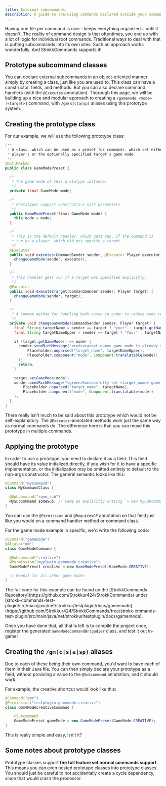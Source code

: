 ```yaml
---
title: External subcommands
description: A guide to (re)using commands declared outside your command class.
---
```



Having one file per command is nice - keeps everything organized... until it doesn't. The reality of command design is
that oftentimes, you end up with a lot of logic for individual root commands. Traditional ways to deal with that
is putting subcommands into its own sites. Such an approach works wonderfully. And StrokkCommands supports it!

## Prototype subcommand classes
You can declare external subcommands in an object-oriented manner simply by creating a class, just like you
are used to. This class can have a constructor, fields, and methods. But you can also declare
command handlers (with the `@Executes` annotation). Thorough this page, we will be building up a nice and
modular approach to creating a `/gamemode <mode> [<target>]` command, with `/gm(s|c|a|sp)` aliases using
this prototype system.

## Creating the prototype class
For our example, we will use the following prototype class:
```java title="GameModePreset.java"
/**
 * A class, which can be used as a preset for commands, which set either the executing
 * player's or the optionally specified target's game mode.
 */
@NullMarked
public class GameModePreset {

  /*
   * The game mode of this prototype instance.
   */
  private final GameMode mode;

  /*
   * Prototypes support constructors with parameters.
   */
  public GameModePreset(final GameMode mode) {
    this.mode = mode;
  }

  /*
   * This is the default handler, which gets ran, if the command is
   * run by a player, which did not specify a target.
   */
  @Executes
  public void executes(CommandSender sender, @Executor Player executor) {
    changeGameMode(sender, executor);
  }

  /*
   * This handler gets run if a target was specified explicitly.
   */
  @Executes
  public void executesTarget(CommandSender sender, Player target) {
    changeGameMode(sender, target);
  }

  /*
   * A common method for handling both cases in order to reduce code repetition.
   */
  private void changeGameMode(CommandSender sender, Player target) {
    final String targetName = sender == target ? "your" : target.getName() + "'s";
    final String targetNameUpper = sender == target ? "Your" : targetName;

    if (target.getGameMode() == mode) {
      sender.sendRichMessage("<red><target_name> game mode is already set to <mode>!",
          Placeholder.unparsed("target_name", targetNameUpper),
          Placeholder.component("mode", Component.translatable(mode))
      );
      return;
    }

    target.setGameMode(mode);
    sender.sendRichMessage("<green>Successfully set <target_name> game mode to <mode>!",
        Placeholder.unparsed("target_name", targetName),
        Placeholder.component("mode", Component.translatable(mode))
    );
  }
}
```

There really isn't much to be said about this prototype which would not be self-explanatory. The `@Executes`-annotated
methods work just the same way as normal commands do. The difference here is that you can reuse this prototype
in multiple commands.

## Applying the prototype
In order to use a prototype, you need to declare it as a field. This field should have its value initialized
directly, if you wish for it to have a specific implementation, or the initialization may be omitted entirely to
default to the non-args constructor. The general semantic looks like this:

```java
@Command("mycommand")
class MyCommandClass {

  @Subcommand("some_sub")
  MySubcommand someSub; // Same as explicitly writing `= new MySubcommand()`
}
```

You can use the `@Permission` and `@RequiresOP` annotation on that field just like you would on a command handler
method or command class.

For the game mode example in specific, we'd write the following code:
```java
@Command("gamemode")
@Aliasa("gm")
class GameModeCommand {

  @Subcommand("creative")
  @Permission("myplugin.gamemode.creative")
  GameModePreset creative = new GameModePreset(GameMode.CREATIVE);

  // Repeat for all other game modes
}
```

<Aside type="tip">
  The full code for this example can be found on the [StrokkCommands Repository](https://github.com/Strokkur424/StrokkCommands)
  under [strokk-commands-test-plugin/src/main/java/net/strokkur/testplugin/docs/gamemode](https://github.com/Strokkur424/StrokkCommands/tree/strokk-cmmands-test-plugin/src/main/java/net/strokkur/testplugin/docs/gamemode).
</Aside>

Once you have done that, all that is left is to compile the project once, register the generated `GameModeCommandBrigadier`
class, and test it out in-game!

## Creating the `/gm(c|s|a|sp)` aliases
Due to each of these being their own command, you'd want to have each of them in their Java file.
You can then simply declare your prototype as a field, without providing a value to the `@Subcommand` annotation,
and it should work.

For example, the creative shortcut would look like this:
```java
@Command("gmc")
@Permission("testplugin.gamemode.creative")
class GameModeCreativeCommand {

    @Subcommand
    GameModePreset gameMode = new GameModePreset(GameMode.CREATIVE);
}
```

This is really simple and easy, isn't it?

## Some notes about prototype classes
Prototype classes support **the full feature set normal commands support**. This means you can even nested
prototype classes into prototype classes! You should just be careful to not accidentally create a
cycle dependency, since that would crash the processor.
